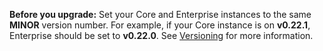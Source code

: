 **Before you upgrade:** Set your Core and Enterprise instances to the same **MINOR** version number. For example, if your Core instance is on **v0.22.1**, Enterprise should be set to **v0.22.0**. See [Versioning](/docs/releases#versioning) for more information.
